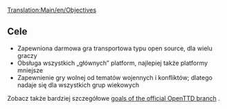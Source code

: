 [[Translation:Main/en/Objectives]]
==Cele==
* Zapewniona darmowa gra transportowa typu open source, dla wielu graczy
* Obsługa wszystkich „głównych” platform, najlepiej także platformy mniejsze
* Zapewnienie gry wolnej od tematów wojennych i konfliktów; dlatego nadaje się dla wszystkich grup wiekowych

Zobacz także bardziej szczegółowe [https://github.com/OpenTTD/OpenTTD/blob/master/CONTRIBUTING.md#project-goals goals of the official OpenTTD branch] .